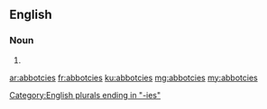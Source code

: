 ==English==

===Noun===
{{head|en}}

# {{plural of|abbotcy}}

[[Category:English plurals ending in "-ies"]]

[[ar:abbotcies]]
[[fr:abbotcies]]
[[ku:abbotcies]]
[[mg:abbotcies]]
[[my:abbotcies]]